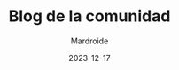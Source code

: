 ---
title: 'Blog de la comunidad'
author: 'Mardroide'
date: 2023-12-17
avatar: 'https://avatars.githubusercontent.com/yanthomas'
description: 'Bienvenidos al blog de la comunidad.'
---